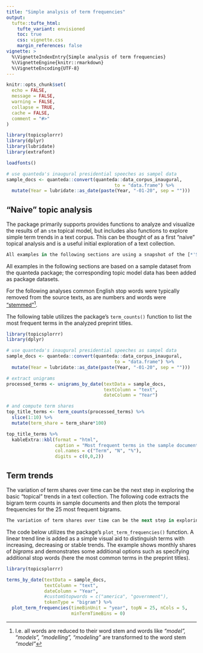 ```yaml
---
title: "Simple analysis of term frequencies"
output: 
  tufte::tufte_html:
    tufte_variant: envisioned
    toc: true
    css: vignette.css
    margin_references: false
vignette: >
  %\VignetteIndexEntry{Simple analysis of term frequencies}
  %\VignetteEngine{knitr::rmarkdown}
  %\VignetteEncoding{UTF-8}
---
```


```r
knitr::opts_chunk$set(
  echo = FALSE,
  message = FALSE,
  warning = FALSE,
  collapse = TRUE,
  cache = FALSE,
  comment = "#>"
)
```

```r
library(topicsplorrr)
library(dplyr)
library(lubridate)
library(extrafont)

loadfonts()

# use quanteda's inaugural presidential speeches as sampel data
sample_docs <- quanteda::convert(quanteda::data_corpus_inaugural,
                                        to = "data.frame") %>%
  mutate(Year = lubridate::as_date(paste(Year, "-01-20", sep = "")))
```


## "Naive" topic analysis

The package primarily supports provides functions to analyze and visualize the results of an `stm` topical model, but includes also functions to explore simple term trends in a text corpus. This can be thought of as a first "naive" topical analysis and is a useful initial exploration of a text collection.

```r
All examples in the following sections are using a snapshot of the [*'SARS-CoV-2 COVID-19'* preprint collection](https://connect.medrxiv.org/relate/content/181) on [medrXiv](https://www.medrxiv.org/) and [biorXiv](https://www.biorxiv.org/); this data is available via the [`covid19topics` package](https://github.com/sdaume/covid19topics) which has been setup for a topical analysis.
```

All examples in the following sections are based on a sample dataset from the quanteda package; the corresponding topic model data has been added as package datasets.

For the following analyses common English stop words were typically removed from the source texts, as are numbers and words were ["stemmed"](https://en.wikipedia.org/wiki/Stemming)^[I.e. all words are reduced to their word stem and words like *"model", "models", "modelling", "modeling"* are transformed to the word stem *"model"*].  

The following table utilizes the package's `term_counts()` function to list the most frequent terms in the analyzed preprint titles.


```r
library(topicsplorrr)
library(dplyr)

# use quanteda's inaugural presidential speeches as sampel data
sample_docs <- quanteda::convert(quanteda::data_corpus_inaugural,
                                        to = "data.frame") %>%
  mutate(Year = lubridate::as_date(paste(Year, "-01-20", sep = "")))

# extract unigrams
processed_terms <- unigrams_by_date(textData = sample_docs, 
                                    textColumn = "text", 
                                    dateColumn = "Year")

# and compute term shares
top_title_terms <- term_counts(processed_terms) %>%
  slice(1:10) %>%
  mutate(term_share = term_share*100)

top_title_terms %>% 
  kableExtra::kbl(format = "html", 
                  caption = "Most frequent terms in the sample documents",
                  col.names = c("Term", "N", "%"),
                  digits = c(0,0,2)) 
```



## Term trends
The variation of term shares over time can be the next step in exploring the basic "topical" trends in a text collection. The following code extracts the bigram term counts in sample documents and then plots the temporal frequencies for the 25 most frequent bigrams. 

```r
The variation of term shares over time can be the next step in exploring the basic "topical" trends in a text collection. The following code extracts the bigram term counts in the titles of  [*'SARS-CoV-2 COVID-19'* preprints](https://connect.medrxiv.org/relate/content/181) and then plots the weekly shares for the 25 most frequent bigrams. 
```

The code below utilizes the package's `plot_term_frequencies()` function. A linear trend line is added as a simple visual aid to distinguish terms with increasing, decreasing or stable trends. The example shows monthly shares of *bigrams* and demonstrates some additional options such as specifying additional stop words (here the most common terms in the preprint titles).


```r
library(topicsplorrr)

terms_by_date(textData = sample_docs,
              textColumn = "text", 
              dateColumn = "Year",
              #customStopwords = c("america", "government"),
              tokenType = "bigram") %>%
  plot_term_frequencies(timeBinUnit = "year", topN = 25, nCols = 5,
                        minTermTimeBins = 0)
```

